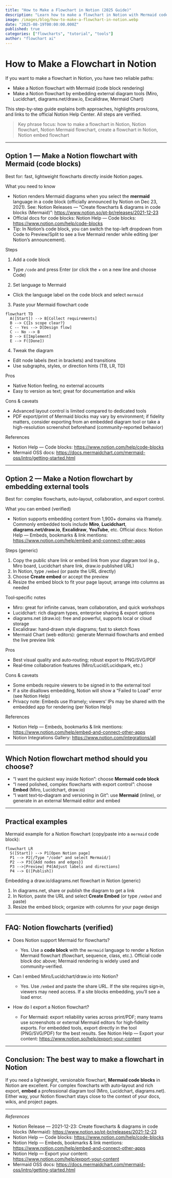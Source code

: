 ```yaml
---
title: "How to Make a Flowchart in Notion (2025 Guide)"
description: "Learn how to make a flowchart in Notion with Mermaid code blocks and embedded diagram tools (Miro, Lucidchart, diagrams.net). A verified, step-by-step Notion flowchart tutorial."
image: /images/blog/how-to-make-a-flowchart-in-notion.webp
date: "2025-08-19T00:00:00.000Z"
published: true
categories: ["flowcharts", "tutorial", "tools"]
author: "flowchart ai"
---
```


# How to Make a Flowchart in Notion

If you want to make a flowchart in Notion, you have two reliable paths:

- Make a Notion flowchart with Mermaid (code block rendering)
- Make a Notion flowchart by embedding external diagram tools (Miro, Lucidchart, diagrams.net/draw.io, Excalidraw, Mermaid Chart)

This step-by-step guide explains both approaches, highlights pros/cons, and links to the official Notion Help Center. All steps are verified.

> Key phrase focus: how to make a flowchart in Notion, Notion flowchart, Notion Mermaid flowchart, create a flowchart in Notion, Notion embed flowchart

---

## Option 1 — Make a Notion flowchart with Mermaid (code blocks)

Best for: fast, lightweight flowcharts directly inside Notion pages.

What you need to know
- Notion renders Mermaid diagrams when you select the **mermaid** language in a code block (officially announced by Notion on Dec 23, 2021). See: Notion Releases — “Create flowcharts & diagrams in code blocks (Mermaid)”: https://www.notion.so/pt-br/releases/2021-12-23
- Official docs for code blocks: Notion Help — Code blocks: https://www.notion.com/help/code-blocks
- Tip: In Notion’s code block, you can switch the top-left dropdown from Code to Preview/Split to see a live Mermaid render while editing (per Notion’s announcement).

Steps
1) Add a code block
- Type `/code` and press Enter (or click the + on a new line and choose Code)

2) Set language to Mermaid
- Click the language label on the code block and select `mermaid`

3) Paste your Mermaid flowchart code

```mermaid
flowchart TD
  A([Start]) --> B[Collect requirements]
  B --> C{Is scope clear?}
  C -- Yes --> D[Design flow]
  C -- No --> B
  D --> E[Implement]
  E --> F([Done])
```

4) Tweak the diagram
- Edit node labels (text in brackets) and transitions
- Use subgraphs, styles, or direction hints (TB, LR, TD)

Pros
- Native Notion feeling, no external accounts
- Easy to version as text; great for documentation and wikis

Cons & caveats
- Advanced layout control is limited compared to dedicated tools
- PDF export/print of Mermaid blocks may vary by environment; if fidelity matters, consider exporting from an embedded diagram tool or take a high-resolution screenshot beforehand (community-reported behavior)

References
- Notion Help — Code blocks: https://www.notion.com/help/code-blocks
- Mermaid OSS docs: https://docs.mermaidchart.com/mermaid-oss/intro/getting-started.html

---

## Option 2 — Make a Notion flowchart by embedding external tools

Best for: complex flowcharts, auto‑layout, collaboration, and export control.

What you can embed (verified)
- Notion supports embedding content from 1,900+ domains via Iframely. Commonly embedded tools include **Miro**, **Lucidchart**, **diagrams.net/draw.io**, **Excalidraw**, **YouTube**, etc. Official docs: Notion Help — Embeds, bookmarks & link mentions: https://www.notion.com/help/embed-and-connect-other-apps

Steps (generic)
1) Copy the public share link or embed link from your diagram tool (e.g., Miro board, Lucidchart share link, draw.io published URL)
2) In Notion, type `/embed` (or paste the URL directly)
3) Choose **Create embed** or accept the preview
4) Resize the embed block to fit your page layout; arrange into columns as needed

Tool‑specific notes
- Miro: great for infinite canvas, team collaboration, and quick workshops
- Lucidchart: rich diagram types, enterprise sharing & export options
- diagrams.net (draw.io): free and powerful, supports local or cloud storage
- Excalidraw: hand‑drawn style diagrams; fast to sketch flows
- Mermaid Chart (web editors): generate Mermaid flowcharts and embed the live preview link

Pros
- Best visual quality and auto‑routing; robust export to PNG/SVG/PDF
- Real‑time collaboration features (Miro/Lucid/Lucidspark, etc.)

Cons & caveats
- Some embeds require viewers to be signed in to the external tool
- If a site disallows embedding, Notion will show a “Failed to Load” error (see Notion Help)
- Privacy note: Embeds use Iframely; viewers’ IPs may be shared with the embedded app for rendering (per Notion Help)

References
- Notion Help — Embeds, bookmarks & link mentions: https://www.notion.com/help/embed-and-connect-other-apps
- Notion Integrations Gallery: https://www.notion.com/integrations/all

---

## Which Notion flowchart method should you choose?

- “I want the quickest way inside Notion”: choose **Mermaid code block**
- “I need polished, complex flowcharts with export control”: choose **Embed** (Miro, Lucidchart, draw.io)
- “I want text‑to‑diagram and versioning in Git”: use **Mermaid** (inline), or generate in an external Mermaid editor and embed

---

## Practical examples

Mermaid example for a Notion flowchart (copy/paste into a `mermaid` code block):

```mermaid
flowchart LR
  S([Start]) --> P1[Open Notion page]
  P1 --> P2[/Type "/code" and select Mermaid/]
  P2 --> P3{{Add nodes and edges}}
  P3 -->|Preview| P4[Adjust labels and directions]
  P4 --> E([Publish])
```

Embedding a draw.io/diagrams.net flowchart in Notion (generic)
1) In diagrams.net, share or publish the diagram to get a link
2) In Notion, paste the URL and select **Create Embed** (or type `/embed` and paste)
3) Resize the embed block; organize with columns for your page design

---

## FAQ: Notion flowcharts (verified)

- Does Notion support Mermaid for flowcharts?
  - Yes. Use a **code block** with the `mermaid` language to render a Notion Mermaid flowchart (flowchart, sequence, class, etc.). Official code block doc above; Mermaid rendering is widely used and community‑verified.

- Can I embed Miro/Lucidchart/draw.io into Notion?
  - Yes. Use `/embed` and paste the share URL. If the site requires sign‑in, viewers may need access. If a site blocks embedding, you’ll see a load error.

- How do I export a Notion flowchart?
  - For Mermaid: export reliability varies across print/PDF; many teams use screenshots or external Mermaid editors for high‑fidelity exports. For embedded tools, export directly in the tool (PNG/SVG/PDF) for the best results. See Notion Help — Export your content: https://www.notion.so/help/export-your-content

---

## Conclusion: The best way to make a flowchart in Notion

If you need a lightweight, versionable flowchart, **Mermaid code blocks** in Notion are excellent. For complex flowcharts with auto‑layout and rich export, **embed** a professional diagram tool (Miro, Lucidchart, diagrams.net). Either way, your Notion flowchart stays close to the context of your docs, wikis, and project pages.

---

*References*
- Notion Release — 2021-12-23: Create flowcharts & diagrams in code blocks (Mermaid): https://www.notion.so/pt-br/releases/2021-12-23
- Notion Help — Code blocks: https://www.notion.com/help/code-blocks
- Notion Help — Embeds, bookmarks & link mentions: https://www.notion.com/help/embed-and-connect-other-apps
- Notion Help — Export your content: https://www.notion.com/help/export-your-content
- Mermaid OSS docs: https://docs.mermaidchart.com/mermaid-oss/intro/getting-started.html

